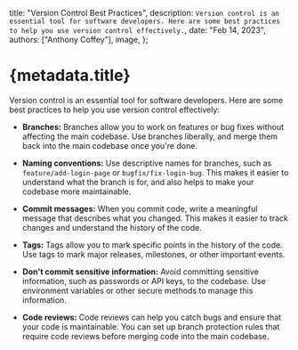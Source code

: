 
  title: "Version Control Best Practices",
  description: `Version control is an essential tool for software developers. Here are some best practices to help you use version control effectively.`,
  date: "Feb 14, 2023",
  authors: ["Anthony Coffey"],
  image,
};

# {metadata.title}

Version control is an essential tool for software developers. Here are some best practices to help you use version control effectively:

- **Branches:** Branches allow you to work on features or bug fixes without affecting the main codebase. Use branches liberally, and merge them back into the main codebase once you're done.

- **Naming conventions:** Use descriptive names for branches, such as `feature/add-login-page` or `bugfix/fix-login-bug`. This makes it easier to understand what the branch is for, and also helps to make your codebase more maintainable.

- **Commit messages:** When you commit code, write a meaningful message that describes what you changed. This makes it easier to track changes and understand the history of the code.

- **Tags:** Tags allow you to mark specific points in the history of the code. Use tags to mark major releases, milestones, or other important events.

- **Don't commit sensitive information:** Avoid committing sensitive information, such as passwords or API keys, to the codebase. Use environment variables or other secure methods to manage this information.

- **Code reviews:** Code reviews can help you catch bugs and ensure that your code is maintainable. You can set up branch protection rules that require code reviews before merging code into the main codebase.
